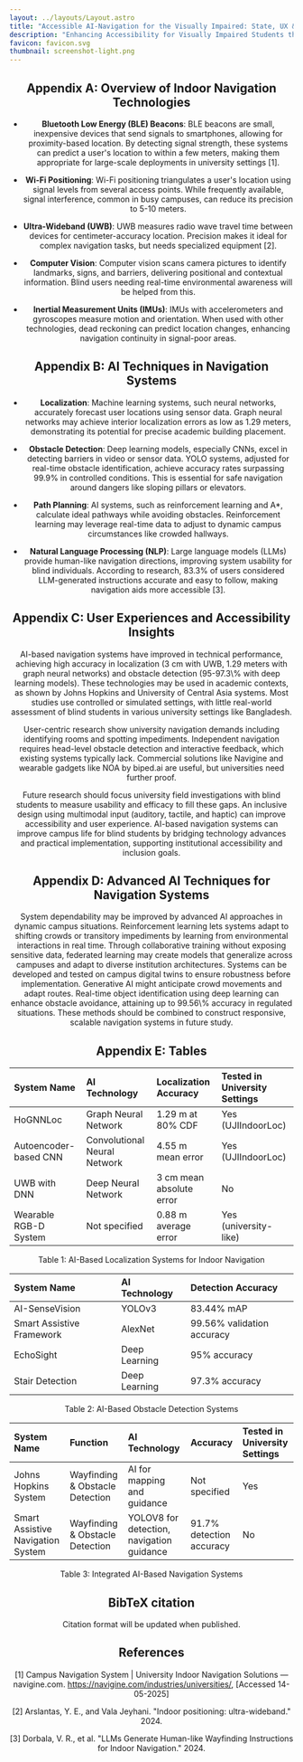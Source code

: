 ```yaml
---
layout: ../layouts/Layout.astro
title: "Accessible AI-Navigation for the Visually Impaired: State, UX & Directions"
description: "Enhancing Accessibility for Visually Impaired Students through AI-Powered Navigation at Academic Institutional Environments: The State of Systems, User Experiences, and Future Directions"
favicon: favicon.svg
thumbnail: screenshot-light.png
---
```







<Header
  title={frontmatter.title}
  authors={[
    {
      name: "Ehsanur Rahman Rhythm",
      url: "https://orcid.org/0000-0002-4641-508X",
      institution: "BRAC University & IIT, University of Dhaka",
      notes: ["1", "4"],
    },
    {
      name: "Rakibul Hasan",
      institution: "BRAC University & Northern University Bangladesh",
      notes: ["1", "2"],
    },
    {
      name: "Md Mahadi Hasan",
      institution: "BRAC University & Northern University Bangladesh",
      notes: ["1", "2"],
    },
    {
      name: "Labib Hasan Khan",
      institution: "BRAC University",
      notes: ["1"],
    },
    {
      name: "Md Sabbir Hossain",
      institution: "BRAC University",
      notes: ["1"],
    },
    {
      name: "Annajiat Alim Rasel",
      url: "https://orcid.org/0000-0003-0198-3734",
      institution: "BRAC University & Jahangirnagar University",
      notes: ["1", "3"],
    },
    {
      name: "Mohammad Zahidur Rahman",
      url: "https://orcid.org/0000-0002-0998-569X",
      institution: "Jahangirnagar University",
      notes: ["3"],
    },
  ]}
  conference="International Conference on Data Science, AI and Applications (ICDSAIA) "
  notes={[
    {
      symbol: "1",
      text: "Department of Computer Science and Engineering, School of Data and Sciences, BRAC University, Bangladesh",
    },
    {
      symbol: "2",
      text: "Department of Computer Science and Engineering, Northern University Bangladesh, Dhaka, Bangladesh",
    },
    {
      symbol: "3",
      text: "Department of Computer Science and Engineering, Jahangirnagar University, Bangladesh",
    },
    {
      symbol: "4",
      text: "Institute of Information Technology, University of Dhaka, Dhaka-1000, Bangladesh",
    },
  ]}
  />


<h2 id="appendix-a">Appendix A: Overview of Indoor Navigation Technologies</h2>

- **Bluetooth Low Energy (BLE) Beacons**: BLE beacons are small, inexpensive devices that send signals to smartphones, allowing for proximity-based location. By detecting signal strength, these systems can predict a user's location to within a few meters, making them appropriate for large-scale deployments in university settings [1].

- **Wi-Fi Positioning**: Wi-Fi positioning triangulates a user's location using signal levels from several access points. While frequently available, signal interference, common in busy campuses, can reduce its precision to 5-10 meters.

- **Ultra-Wideband (UWB)**: UWB measures radio wave travel time between devices for centimeter-accuracy location. Precision makes it ideal for complex navigation tasks, but needs specialized equipment [2].

- **Computer Vision**: Computer vision scans camera pictures to identify landmarks, signs, and barriers, delivering positional and contextual information. Blind users needing real-time environmental awareness will be helped from this.

- **Inertial Measurement Units (IMUs)**: IMUs with accelerometers and gyroscopes measure motion and orientation. When used with other technologies, dead reckoning can predict location changes, enhancing navigation continuity in signal-poor areas.

<h2 id="appendix-b">Appendix B: AI Techniques in Navigation Systems</h2>

- **Localization**: Machine learning systems, such neural networks, accurately forecast user locations using sensor data. Graph neural networks may achieve interior localization errors as low as 1.29 meters, demonstrating its potential for precise academic building placement.

- **Obstacle Detection**: Deep learning models, especially CNNs, excel in detecting barriers in video or sensor data. YOLO systems, adjusted for real-time obstacle identification, achieve accuracy rates surpassing 99.9% in controlled conditions. This is essential for safe navigation around dangers like sloping pillars or elevators.

- **Path Planning**: AI systems, such as reinforcement learning and A*, calculate ideal pathways while avoiding obstacles. Reinforcement learning may leverage real-time data to adjust to dynamic campus circumstances like crowded hallways.

- **Natural Language Processing (NLP)**: Large language models (LLMs) provide human-like navigation directions, improving system usability for blind individuals. According to research, 83.3% of users considered LLM-generated instructions accurate and easy to follow, making navigation aids more accessible [3].

<h2 id="appendix-c">Appendix C: User Experiences and Accessibility Insights</h2>

<p>AI-based navigation systems have improved in technical performance, achieving high accuracy in localization (3 cm with UWB, 1.29 meters with graph neural networks) and obstacle detection (95-97.3\% with deep learning models).  These technologies may be used in academic contexts, as shown by Johns Hopkins and University of Central Asia systems. Most studies use controlled or simulated settings, with little real-world assessment of blind students in various university settings like Bangladesh.</p>
<p>User-centric research show university navigation demands including identifying rooms and spotting impediments. Independent navigation requires head-level obstacle detection and interactive feedback, which existing systems typically lack. Commercial solutions like Navigine and wearable gadgets like NOA by biped.ai are useful, but universities need further proof.</p>
<p>Future research should focus university field investigations with blind students to measure usability and efficacy to fill these gaps.  An inclusive design using multimodal input (auditory, tactile, and haptic) can improve accessibility and user experience.  AI-based navigation systems can improve campus life for blind students by bridging technology advances and practical implementation, supporting institutional accessibility and inclusion goals.</p>


<h2 id="appendix-d">Appendix D: Advanced AI Techniques for Navigation Systems</h2>
<p>System dependability may be improved by advanced AI approaches in dynamic campus situations. Reinforcement learning lets systems adapt to shifting crowds or transitory impediments by learning from environmental interactions in real time. Through collaborative training without exposing sensitive data, federated learning may create models that generalize across campuses and adapt to diverse institution architectures. Systems can be developed and tested on campus digital twins to ensure robustness before implementation. Generative AI might anticipate crowd movements and adapt routes. Real-time object identification using deep learning can enhance obstacle avoidance, attaining up to 99.56\% accuracy in regulated situations. These methods should be combined to construct responsive, scalable navigation systems in future study.</p>

<h2 id="tables">Appendix E: Tables</h2>

| System Name | AI Technology | Localization Accuracy | Tested in University Settings |
| :--- | :--- | :--- | :--- |
| HoGNNLoc | Graph Neural Network | 1.29 m at 80% CDF | Yes (UJIIndoorLoc) |
| Autoencoder-based CNN | Convolutional Neural Network | 4.55 m mean error | Yes (UJIIndoorLoc) |
| UWB with DNN | Deep Neural Network | 3 cm mean absolute error | No |
| Wearable RGB-D System | Not specified | 0.88 m average error | Yes (university-like) |

<Figure>
  <span slot="caption">Table 1: AI-Based Localization Systems for Indoor Navigation</span>
</Figure>

| System Name | AI Technology | Detection Accuracy |
| :--- | :--- | :--- |
| AI-SenseVision | YOLOv3 | 83.44% mAP |
| Smart Assistive Framework | AlexNet | 99.56% validation accuracy |
| EchoSight | Deep Learning | 95% accuracy |
| Stair Detection | Deep Learning | 97.3% accuracy |

<Figure>
  <span slot="caption">Table 2: AI-Based Obstacle Detection Systems</span>
</Figure>

| System Name | Function | AI Technology | Accuracy | Tested in University Settings |
| :--- | :--- | :--- | :--- | :--- |
| Johns Hopkins System | Wayfinding & Obstacle Detection | AI for mapping and guidance | Not specified | Yes |
| Smart Assistive Navigation System | Wayfinding & Obstacle Detection | YOLOV8 for detection, navigation guidance | 91.7% detection accuracy | No |

<Figure>
  <span slot="caption">Table 3: Integrated AI-Based Navigation Systems</span>
</Figure>

<h2 id="bibtex-citation">BibTeX citation</h2>

Citation format will be updated when published.

<h2 id="references">References</h2>

[1] Campus Navigation System | University Indoor Navigation Solutions — navigine.com. https://navigine.com/industries/universities/, [Accessed 14-05-2025]

[2] Arslantas, Y. E., and Vala Jeyhani. "Indoor positioning: ultra-wideband." 2024.

[3] Dorbala, V. R., et al. "LLMs Generate Human-like Wayfinding Instructions for Indoor Navigation." 2024.